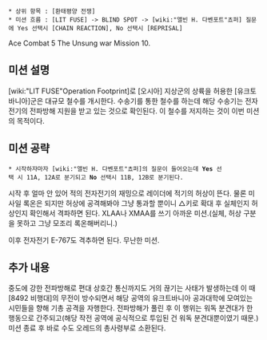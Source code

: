  * 상위 항목 : [환태평양 전쟁]
 * 미션 흐름 : [LIT FUSE] -> BLIND SPOT -> [wiki:"앨빈 H. 다벤포트"쵸퍼] 질문에 Yes 선택시 [CHAIN REACTION], No 선택시 [REPRISAL]

Ace Combat 5 The Unsung war Mission 10.

== 미션 설명 ==

[wiki:"LIT FUSE"Operation Footprint]로 [오시아] 지상군의 상륙을 허용한 [유크토바니아]군은 대규모 철수를 개시한다. 수송기를 통한 철수를 하는데 해당 수송기는 전자전기의 전파방해 지원을 받고 있는 것으로 확인된다. 이 철수를 저지하는 것이 이번 미션의 목적이다.

== 미션 공략 ==

 * 시작하자마자 [wiki:"앨빈 H. 다벤포트"쵸퍼]의 질문이 들어오는데 '''Yes''' 선택 시 11A, 12A로 분기되고 '''No''' 선택시 11B, 12B로 분기된다.

시작 후 얼마 안 있어 적의 전자전기의 재밍으로 레이더에 적기의 허상이 뜬다. 물론 미사일 록온은 되지만 허상에 공격해봐야 그냥 통과할 뿐이니 △키로 확대 후 실체인지 허상인지 확인해서 격파하면 된다. XLAA나 XMAA를 쓰기 아까운 미션.(실체, 허상 구분을 못하고 그냥 모조리 록온해버리니.)

이후 전자전기 E-767도 격추하면 된다. 무난한 미션.

== 추가 내용 ==

중도에 강한 전파방해로 편대 상호간 통신까지도 거의 끊기는 사태가 발생하는데 이 때 [8492 비행대]의 무전이 방수되면서 해당 공역의 유크트바니아 공과대학에 모여있는 시민들을 향해 기총 공격을 자행한다. 전파방해가 풀린 후 이 행위는 워독 분견대가 한 행동으로 간주되고(해당 작전 공역에 공식적으로 투입된 건 워독 분견대뿐이였기 때문.) 미션 종료 후 바로 수도 오레드의 총사령부로 소환된다.
